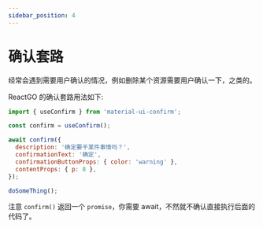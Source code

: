 ```yaml
---
sidebar_position: 4
---
```


# 确认套路

经常会遇到需要用户确认的情况，例如删除某个资源需要用户确认一下，之类的。

ReactGO 的确认套路用法如下:

```jsx
import { useConfirm } from 'material-ui-confirm';

const confirm = useConfirm();

await confirm({
  description: '确定要干某件事情吗？',
  confirmationText: '确定',
  confirmationButtonProps: { color: 'warning' },
  contentProps: { p: 8 },
});

doSomeThing();
```

注意 `confirm()` 返回一个 `promise`，你需要 await，不然就不确认直接执行后面的代码了。

